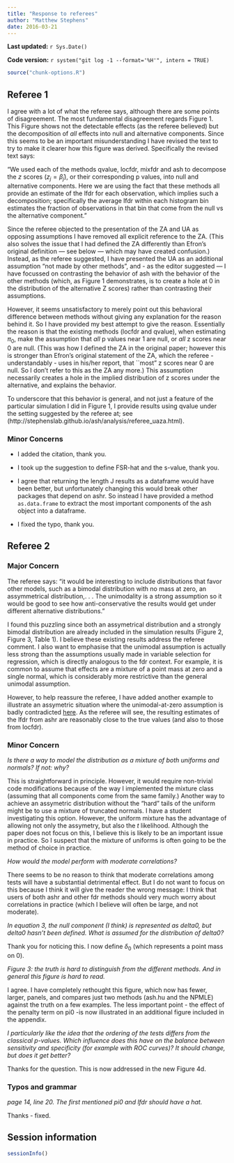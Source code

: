 ```yaml
---
title: "Response to referees"
author: "Matthew Stephens"
date: 2016-03-21
---
```


**Last updated:** `r Sys.Date()`

**Code version:** `r system("git log -1 --format='%H'", intern = TRUE)`

```r
source("chunk-options.R")
```

## Referee 1

I agree with a lot of what the referee says, although there are some points of 
disagreement. The most fundamental disagreement regards Figure 1. This Figure 
shows not the detectable effects (as the referee believed) but the decomposition
of *all* effects into null and alternative components. Since this seems to be an 
important misunderstanding I have revised the text to try to make it clearer how
this figure was derived. Specifically the revised text says:

"We used each of the methods qvalue, locfdr, mixfdr and ash to decompose the $z$ 
scores ($z_j = \hat{\beta}_j$), or their corresponding p values, into null and 
alternative components. Here we are using the fact that these methods all 
provide an estimate of the lfdr for each observation, which implies such a 
decomposition; specifically the average lfdr within each histogram bin estimates
the fraction of observations in that bin that come from the null vs the 
alternative component.”

Since the referee objected to the presentation of the ZA and UA as opposing 
assumptions I have removed all explicit reference to the ZA. (This also
solves the issue that I had defined the ZA differently than Efron’s original 
definition — see below — which may have created confusion.) Instead, as the 
referee suggested, I have presented the UA as an additional assumption “not 
made by other methods”, and - as the editor suggested — I have focussed on 
contrasting the behavior of ash with the behavior of the other methods (which, 
as Figure 1 demonstrates, is to create a hole at 0 in the distribution of the 
alternative Z scores) rather than contrasting their assumptions.

However, it seems unsatisfactory to merely point out this behavioral difference
between methods without giving any explanation for the reason behind it. So I 
have provided my best attempt to give the reason. Essentially the reason is 
that the existing methods (locfdr and qvalue), when estimating $\pi_0$, make 
the assumption that *all* p values near 1 are null, or *all* z scores near 0 
are null. (This was how I defined the ZA in the original paper; however this 
is stronger than Efron’s original statement of the ZA, which the referee - 
understandably - uses in his/her report, that ``most” z scores near 0 are null. 
So I don’t refer to this as the ZA any more.) This assumption necessarily 
creates a hole in the implied distribution of z scores under the alternative,
and explains the behavior.

To underscore that this behavior is general, and not just a feature of the 
particular simulation I did in Figure 1, I provide results using qvalue under
the setting suggested by the referee at; see  (http://stephenslab.github.io/ash/analysis/referee_uaza.html).

### Minor Concerns

- I added the citation, thank you.

- I took up the suggestion to define FSR-hat and the s-value, thank you.

- I agree that returning the length J results as a dataframe would have been 
better, but unfortunately changing this would break other packages that 
depend on ashr. So instead I have provided a method `as.data.frame` to 
extract the most important components of the ash object into a dataframe.

- I fixed the typo, thank you.

## Referee 2

### Major Concern

The referee says: "it would be interesting to include distributions that 
favor other models, such as a bimodal distribution with no mass at zero, an 
assymmetrical distribution,. . . The unimodality is a strong assumption so it 
would be good to see how anti-conservative the results would get under 
different alternative distributions."

I found this puzzling since both an assymetrical distribution and a strongly 
bimodal distribution are already included in the simulation results (Figure 2, 
Figure 3, Table 1). I believe these existing results address the referee comment. 
I also want to emphasise that the unimodal assumption is actually less strong 
than the assumptions usually made in variable selection for regression, which 
is directly analogous to the fdr context. For example, it is common to assume 
that effects are a mixture of a point mass at zero and a single normal, which 
is considerably more restrictive than the general unimodal assumption.

However, to help reassure the referee, I have added another example to 
illustrate an assymetric situation where the unimodal-at-zero assumption is 
badly contradicted 
[here](http://stephenslab.github.io/ash/analysis/efron.fcr.html). As
the referee will see, the resulting estimates of the lfdr from ashr are
reasonably close to the true values (and also to those from locfdr).

### Minor Concern

*Is there a way to model the distribution as a mixture of both uniforms and 
normals? If not: why?*

This is straightforward in principle. However, it would require non-trivial 
code modifications because of the way I implemented the mixture class (assuming 
that all components  come from the same family.) Another way to achieve an 
assymetric distribution without the "hard" tails of the uniform might be to use 
a mixture of truncated normals. I have a student investigating this option. 
However, the uniform mixture has the advantage of allowing not only the 
assymetry, but also the $t$ likelihood. Although the paper does not focus on 
this, I believe this is likely to be an important issue in practice. So I 
suspect that the mixture of uniforms is often going to be the method of choice 
in practice.

*How would the model perform with moderate correlations?*

There seems to be no reason to think that moderate correlations among tests 
will have a substantial detrimental effect. But I do not want to focus on this 
because I think it will give the reader the wrong message: I think that users 
of both ashr and other fdr methods should very much worry about correlations 
in practice (which I believe will often be large, and not moderate).

*In equation 3, the null component (I think) is represented as delta0, but 
delta0 hasn’t been defined. What is assumed for the distribution of delta0?*

Thank you for noticing this. I now define $\delta_0$ (which represents a point 
mass on 0).

*Figure 3: the truth is hard to distinguish from the different methods. And in
general this figure is hard to read.*

I agree. I have completely rethought this figure, which now has fewer, larger,
panels, and compares just two  methods (ash.hu and the NPMLE) against the truth 
on a few examples. The less important point - the effect of the penalty term on 
pi0 -is now illustrated in an additional figure included in the appendix.

*I particularly like the idea that the ordering of the tests differs from the
classical p-values. Which influence does this have on the balance between
sensitivity and specificity (for example with ROC curves)? It should change, 
but does it get better?*

Thanks for the question. This is now addressed in the new Figure 4d.

### Typos and grammar

*page 14, line 20. The first mentioned pi0 and lfdr should have a hat.*

Thanks - fixed.

## Session information

```r
sessionInfo()
```
